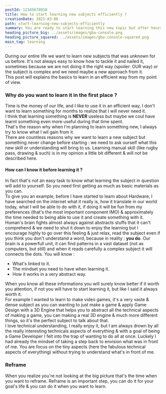 ```yaml
---
postId: 12345678910
title: How to start learning new subjects efficiently ?
creationDate: 2021-03-06
path: start-learning-new-subjects-efficiently
summary: You are ready to start learning this new topic but after hours of research you feel stucked.
heading_picture_big: ../assets/images/gba-console.png
heading_picture_squared: ../assets/images/gba-console-squared.png
main_tag: learning
---
```


<p class="post-text-intro">
  During our entire life we want to learn new subjects that was unknown for us
  before. It's not always easy to know how to tackle it and nailed it, sometimes
  because we are not doing it the right way (spoiler: OUR way) or the subject is
  complex and we need maybe a new approach from it.
  <br />
  This post will explains the basics to learn in an efficient way from my point
  of view.
</p>

<h3 id="post-template-h3-default">
  Why do you want to learn it in the first place ?
</h3>
<p>
  Time is the money of our life, and I like to use it in an efficient way, I
  don't want to learn something for months to realize that I will never need it.
  <br />I think that learning something is <b>NEVER</b> useless but maybe we coul
  have learnt something even more useful during that time spent. <br />
  That's the reason why when I'm planning to learn something new, I always try
  to know what I wil gain from it. <br />
  There are countless reasons why we want to learn a new subject but something never
  change before starting : we need to ask ourself what this new skill or understanding
  will bring to us. Learning manual skill (like rugby pass, drawing & such) is in
  my opinion a little bit different & will not be described here.
</p>

<h4>How can I know it before learning it ?</h4>
<p>
  In fact that's not an easy task to know what learning the subject in question
  will add to yourself. So you need first getting as much as basic materials as
  you can. <br />
  To give you an example, before I have started to learn about Hardware, I have searched
  on the internet what it really is, how it translate in our world today, what I
  will be able to do with it, if doing it will be fun from my preferences (that's
  the most important component IMO) & approximately the time needed to being able
  to use it and create something with it.
  <br />
  Human's brain fights almost always against abstracts stuffs that it can't comprehend
  & we need to shut it down to enjoy the learning but I encourage highly to go over
  this feeling & just relax, read the subject even if you think you don't understand
  a word, because in reality : <b>you do</b>. Our brain is a powerfull unit, it can
  find patterns in a vast dataset (not as computers, but still) and when it reads
  carefully a complex subject it will connects the dots. You will know : <ul>
    <li>What's linked to it.</li>
    <li>The mindset you need to have when learning it.</li>
    <li>How it works in a very abstract way.</li>
  </ul>
</p>
<p>
  When you know all these informations you will surely know better if it worth
  you attention, if not you will have to start learning it, but like I said it
  always worth it.
  <br />
  For example I wanted to learn to make video games, it's a very vaste & dense
  subject as you can wanting to just make a game & apply Game Design with a 3D
  Engine that helps you to abstract all the technical aspects of making a game,
  you can making a real 3D engine & much more different things, so it's the
  perfect subject to talk about that.
  <br />I love technical understanding, I really enjoy it, but I am always drown
  by all the really interesting technicals aspects of everything & with a goal of
  being a Game Developer I felt into the trap of wanting to do all at once. Luckely
  I had already the mindset of taking a step back to envision what was in front of
  me. You are focus on the tiny aspects (here the fabulous technical aspects of everything)
  without trying to understand what's in front of me.
</p>
<h3>Reframe</h3>
<p>
  When you realize you're not looking at the big picture that's the time when
  you want to reframe. Reframe is an important step, you can do it for your
  goal's life & you can do it when you want to learn.
</p>
